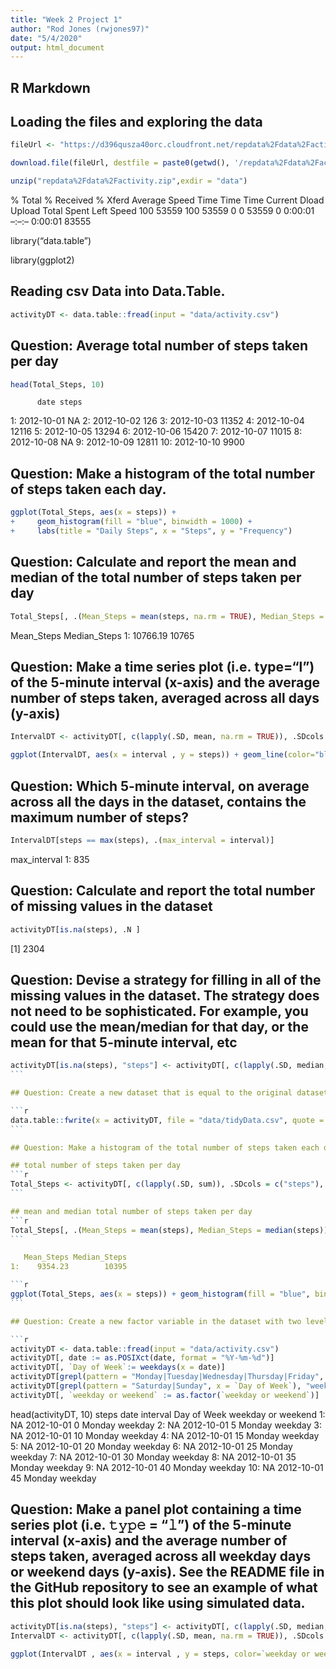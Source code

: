 ```yaml
---
title: "Week 2 Project 1"
author: "Rod Jones (rwjones97)"
date: "5/4/2020"
output: html_document
---
```


## R Markdown

## Loading the files and exploring the data

```r
fileUrl <- "https://d396qusza40orc.cloudfront.net/repdata%2Fdata%2Factivity.zip"

download.file(fileUrl, destfile = paste0(getwd(), '/repdata%2Fdata%2Factivity.zip'), method = "curl")

unzip("repdata%2Fdata%2Factivity.zip",exdir = "data")
```
  % Total    % Received % Xferd  Average Speed   Time    Time     Time  Current
                                 Dload  Upload   Total   Spent    Left  Speed
100 53559  100 53559    0     0  53559      0  0:00:01 --:--:--  0:00:01 83555

library("data.table")

library(ggplot2)
 
## Reading csv Data into Data.Table. 

```r
activityDT <- data.table::fread(input = "data/activity.csv")
```

## Question: Average total number of steps taken per day

```r
head(Total_Steps, 10)
```
          date steps
 1: 2012-10-01    NA
 2: 2012-10-02   126
 3: 2012-10-03 11352
 4: 2012-10-04 12116
 5: 2012-10-05 13294
 6: 2012-10-06 15420
 7: 2012-10-07 11015
 8: 2012-10-08    NA
 9: 2012-10-09 12811
10: 2012-10-10  9900

## Question: Make a histogram of the total number of steps taken each day.

```r
ggplot(Total_Steps, aes(x = steps)) +
+     geom_histogram(fill = "blue", binwidth = 1000) +
+     labs(title = "Daily Steps", x = "Steps", y = "Frequency")
```

## Question: Calculate and report the mean and median of the total number of steps taken per day

```r
Total_Steps[, .(Mean_Steps = mean(steps, na.rm = TRUE), Median_Steps = median(steps, na.rm = TRUE))]
```
   Mean_Steps Median_Steps
1:   10766.19        10765

## Question: Make a time series plot (i.e. \color{red}{\verb|type = "l"|}type="l") of the 5-minute interval (x-axis) and the average number of steps taken, averaged across all days (y-axis)

```r
IntervalDT <- activityDT[, c(lapply(.SD, mean, na.rm = TRUE)), .SDcols = c("steps"), by = .(interval)] 

ggplot(IntervalDT, aes(x = interval , y = steps)) + geom_line(color="blue", size=1) + labs(title = "Avg. Daily Steps", x = "Interval", y = "Avg. Steps per day")
```

## Question: Which 5-minute interval, on average across all the days in the dataset, contains the maximum number of steps?

```r
IntervalDT[steps == max(steps), .(max_interval = interval)]
```   

max_interval
1:          835

## Question: Calculate and report the total number of missing values in the dataset

```r
activityDT[is.na(steps), .N ]
```

[1] 2304


## Question: Devise a strategy for filling in all of the missing values in the dataset. The strategy does not need to be sophisticated. For example, you could use the mean/median for that day, or the mean for that 5-minute interval, etc

````r
activityDT[is.na(steps), "steps"] <- activityDT[, c(lapply(.SD, median, na.rm = TRUE)), .SDcols = c("steps")]
```

## Question: Create a new dataset that is equal to the original dataset but with the missing data filled in

```r
data.table::fwrite(x = activityDT, file = "data/tidyData.csv", quote = FALSE)
```

## Question: Make a histogram of the total number of steps taken each day and calculate and report the mean and median total number of steps taken per day. Do these values differ from the estimates from the first part of the assignment? What is the impact of imputing missing data on the estimates of the total daily number of steps?

## total number of steps taken per day
```r
Total_Steps <- activityDT[, c(lapply(.SD, sum)), .SDcols = c("steps"), by = .(date)] 
```

## mean and median total number of steps taken per day
```r
Total_Steps[, .(Mean_Steps = mean(steps), Median_Steps = median(steps))]
```

   Mean_Steps Median_Steps
1:    9354.23        10395

```r
ggplot(Total_Steps, aes(x = steps)) + geom_histogram(fill = "blue", binwidth = 1000) + labs(title = "Daily Steps", x = "Steps", y = "Frequency")
```

## Question: Create a new factor variable in the dataset with two levels – “weekday” and “weekend” indicating whether a given date is a weekday or weekend day.

```r
activityDT <- data.table::fread(input = "data/activity.csv")
activityDT[, date := as.POSIXct(date, format = "%Y-%m-%d")]
activityDT[, `Day of Week`:= weekdays(x = date)]
activityDT[grepl(pattern = "Monday|Tuesday|Wednesday|Thursday|Friday", x = `Day of Week`), "weekday or weekend"] <- "weekday"
activityDT[grepl(pattern = "Saturday|Sunday", x = `Day of Week`), "weekday or weekend"] <- "weekend"
activityDT[, `weekday or weekend` := as.factor(`weekday or weekend`)]
````

head(activityDT, 10)
    steps       date interval Day of Week weekday or weekend
 1:    NA 2012-10-01        0      Monday            weekday
 2:    NA 2012-10-01        5      Monday            weekday
 3:    NA 2012-10-01       10      Monday            weekday
 4:    NA 2012-10-01       15      Monday            weekday
 5:    NA 2012-10-01       20      Monday            weekday
 6:    NA 2012-10-01       25      Monday            weekday
 7:    NA 2012-10-01       30      Monday            weekday
 8:    NA 2012-10-01       35      Monday            weekday
 9:    NA 2012-10-01       40      Monday            weekday
10:    NA 2012-10-01       45      Monday            weekday

## Question: Make a panel plot containing a time series plot (i.e. 𝚝𝚢𝚙𝚎 = "𝚕") of the 5-minute interval (x-axis) and the average number of steps taken, averaged across all weekday days or weekend days (y-axis). See the README file in the GitHub repository to see an example of what this plot should look like using simulated data.

```r
activityDT[is.na(steps), "steps"] <- activityDT[, c(lapply(.SD, median, na.rm = TRUE)), .SDcols = c("steps")]
IntervalDT <- activityDT[, c(lapply(.SD, mean, na.rm = TRUE)), .SDcols = c("steps"), by = .(interval, `weekday or weekend`)] 
 
ggplot(IntervalDT , aes(x = interval , y = steps, color=`weekday or weekend`)) + geom_line() + labs(title = "Avg. Daily Steps by Weektype", x = "Interval", y = "No. of Steps") + facet_wrap(~`weekday or weekend` , ncol = 1, nrow=2)
````

